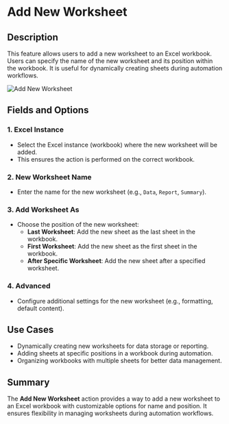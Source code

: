 # Add New Worksheet  

## Description

This feature allows users to add a new worksheet to an Excel workbook. Users can specify the name of the new worksheet and its position within the workbook. It is useful for dynamically creating sheets during automation workflows.  

![Add New Worksheet](../assets/excel/add-new-worksheet.png)  

## Fields and Options  

### 1. **Excel Instance**

- Select the Excel instance (workbook) where the new worksheet will be added.  
- This ensures the action is performed on the correct workbook.  

### 2. **New Worksheet Name**

- Enter the name for the new worksheet (e.g., `Data`, `Report`, `Summary`).  

### 3. **Add Worksheet As** 

- Choose the position of the new worksheet:  
  - **Last Worksheet**: Add the new sheet as the last sheet in the workbook.  
  - **First Worksheet**: Add the new sheet as the first sheet in the workbook.  
  - **After Specific Worksheet**: Add the new sheet after a specified worksheet.  

### 4. **Advanced**

- Configure additional settings for the new worksheet (e.g., formatting, default content).  


## Use Cases

- Dynamically creating new worksheets for data storage or reporting.  
- Adding sheets at specific positions in a workbook during automation.  
- Organizing workbooks with multiple sheets for better data management.  

## Summary

The **Add New Worksheet** action provides a way to add a new worksheet to an Excel workbook with customizable options for name and position. It ensures flexibility in managing worksheets during automation workflows.  